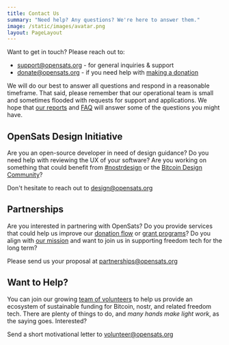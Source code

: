 ```yaml
---
title: Contact Us
summary: "Need help? Any questions? We're here to answer them."
image: /static/images/avatar.png
layout: PageLayout
---
```


Want to get in touch? Please reach out to:

- support@opensats.org - for general inquiries & support
- donate@opensats.org - if you need help with [making a donation](/donate)

We will do our best to answer all questions and respond in a reasonable
timeframe. That said, please remember that our operational team is small and
sometimes flooded with requests for support and applications. We hope that [our
reports](/transparency) and [FAQ](/faq)
will answer some of the questions you might have.

## OpenSats Design Initiative

Are you an open-source developer in need of design guidance? Do you need help
with reviewing the UX of your software? Are you working on something that could
benefit from [#nostrdesign](https://nostrdesign.org/) or the [Bitcoin Design
Community](/projects/bitcoindesign)?

Don't hesitate to reach out to design@opensats.org

## Partnerships

Are you interested in partnering with OpenSats? Do you provide services that
could help us improve our [donation flow](/donate) or [grant
programs](/apply)? Do you align with [our
mission](/mission) and want to join us in supporting freedom
tech for the long term?

Please send us your proposal at partnerships@opensats.org

## Want to Help?

You can join our growing [team of
volunteers](/about#volunteers) to help us provide an
ecosystem of sustainable funding for Bitcoin, nostr, and related freedom tech.
There are plenty of things to do, and _many hands make light work_, as the
saying goes. Interested?

Send a short motivational letter to volunteer@opensats.org

